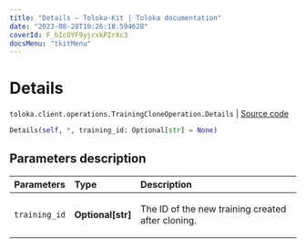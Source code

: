 ```yaml
---
title: "Details — Toloka-Kit | Toloka documentation"
date: "2023-08-28T10:26:18.594628"
coverId: F_bIcOYF9yjrxkPZrXc3
docsMenu: "tkitMenu"
---
```


# Details

`toloka.client.operations.TrainingCloneOperation.Details` | [Source code](https://github.com/Toloka/toloka-kit/blob/v1.2.1/src/client/operations.py#L244)

```python
Details(self, *, training_id: Optional[str] = None)
```

## Parameters description

| Parameters | Type | Description |
| :----------| :----| :-----------|
`training_id`|**Optional\[str\]**|<p>The ID of the new training created after cloning.</p>